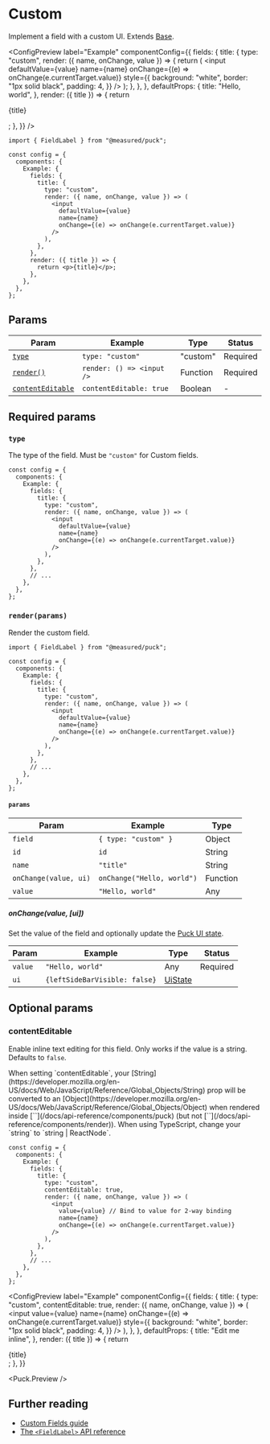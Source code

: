 
# Custom

Implement a field with a custom UI. Extends [Base](base).

<ConfigPreview
  label="Example"
  componentConfig={{
    fields: {
      title: {
        type: "custom",
        render: ({ name, onChange, value }) => {
          return (
            <input
              defaultValue={value}
              name={name}
              onChange={(e) => onChange(e.currentTarget.value)}
              style={{
                background: "white",
                border: "1px solid black",
                padding: 4,
              }}
            />
          );
        },
      },
    },
    defaultProps: {
      title: "Hello, world",
    },
    render: ({ title }) => {
      return <p>{title}</p>;
    },
  }}
/>

```tsx {7-16} copy
import { FieldLabel } from "@measured/puck";

const config = {
  components: {
    Example: {
      fields: {
        title: {
          type: "custom",
          render: ({ name, onChange, value }) => (
            <input
              defaultValue={value}
              name={name}
              onChange={(e) => onChange(e.currentTarget.value)}
            />
          ),
        },
      },
      render: ({ title }) => {
        return <p>{title}</p>;
      },
    },
  },
};
```

## Params

| Param                                 | Example                   | Type     | Status   |
| ------------------------------------- | ------------------------- | -------- | -------- |
| [`type`](#type)                       | `type: "custom"`          | "custom" | Required |
| [`render()`](#renderparams)           | `render: () => <input />` | Function | Required |
| [`contentEditable`](#contentEditable) | `contentEditable: true`   | Boolean  | -        |

## Required params

### `type`

The type of the field. Must be `"custom"` for Custom fields.

```tsx {6} copy
const config = {
  components: {
    Example: {
      fields: {
        title: {
          type: "custom",
          render: ({ name, onChange, value }) => (
            <input
              defaultValue={value}
              name={name}
              onChange={(e) => onChange(e.currentTarget.value)}
            />
          ),
        },
      },
      // ...
    },
  },
};
```

### `render(params)`

Render the custom field.

```tsx {9-14} copy
import { FieldLabel } from "@measured/puck";

const config = {
  components: {
    Example: {
      fields: {
        title: {
          type: "custom",
          render: ({ name, onChange, value }) => (
            <input
              defaultValue={value}
              name={name}
              onChange={(e) => onChange(e.currentTarget.value)}
            />
          ),
        },
      },
      // ...
    },
  },
};
```

#### `params`

| Param                 | Example                    | Type     |
| --------------------- | -------------------------- | -------- |
| `field`               | `{ type: "custom" }`       | Object   |
| `id`                  | `id`                       | String   |
| `name`                | `"title"`                  | String   |
| `onChange(value, ui)` | `onChange("Hello, world")` | Function |
| `value`               | `"Hello, world"`           | Any      |

##### onChange(value, [ui])

Set the value of the field and optionally update the [Puck UI state](/docs/api-reference/data-model/app-state#ui).

| Param   | Example                       | Type                                                   | Status   |
| ------- | ----------------------------- | ------------------------------------------------------ | -------- |
| `value` | `"Hello, world"`              | Any                                                    | Required |
| `ui`    | `{leftSideBarVisible: false}` | [UiState](/docs/api-reference/data-model/app-state#ui) |          |

## Optional params

### contentEditable

Enable inline text editing for this field. Only works if the value is a string. Defaults to `false`.

<Callout type="warning">
  When setting `contentEditable`, your [String](https://developer.mozilla.org/en-US/docs/Web/JavaScript/Reference/Global_Objects/String) prop will be converted to an [Object](https://developer.mozilla.org/en-US/docs/Web/JavaScript/Reference/Global_Objects/Object) when rendered inside [`<Puck>`](/docs/api-reference/components/puck) (but not [`<Render>`](/docs/api-reference/components/render)). When using TypeScript, change your `string` to  `string | ReactNode`.
</Callout>

```tsx {7, 10} copy
const config = {
  components: {
    Example: {
      fields: {
        title: {
          type: "custom",
          contentEditable: true,
          render: ({ name, onChange, value }) => (
            <input
              value={value} // Bind to value for 2-way binding
              name={name}
              onChange={(e) => onChange(e.currentTarget.value)}
            />
          ),
        },
      },
      // ...
    },
  },
};
```

<ConfigPreview
  label="Example"
  componentConfig={{
    fields: {
      title: {
        type: "custom",
        contentEditable: true,
        render: ({ name, onChange, value }) => (
          <input
            value={value}
            name={name}
            onChange={(e) => onChange(e.currentTarget.value)}
            style={{
              background: "white",
              border: "1px solid black",
              padding: 4,
            }}
          />
        ),
      },
    },
    defaultProps: {
      title: "Edit me inline",
    },
    render: ({ title }) => {
      return <div>{title}</div>;
    },
  }}
>
  <Puck.Preview />
</ConfigPreview>

## Further reading

- [Custom Fields guide](/docs/extending-puck/custom-fields)
- [The `<FieldLabel>` API reference](/docs/api-reference/components/field-label)

